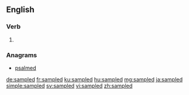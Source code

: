 ==English==

===Verb===
{{head|en|verb form}}

# {{en-past of|sample}}

===Anagrams===
* [[psalmed#English|psalmed]]

[[de:sampled]]
[[fr:sampled]]
[[ku:sampled]]
[[hu:sampled]]
[[mg:sampled]]
[[ja:sampled]]
[[simple:sampled]]
[[sv:sampled]]
[[vi:sampled]]
[[zh:sampled]]